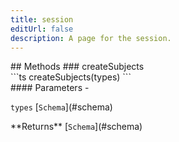 ```yaml
---
title: session
editUrl: false
description: A page for the session.
---
```



<div class="tsdoc">
## Methods
### createSubjects
<Segment>
<Section type="signature">
```ts
createSubjects(types)
```
</Section>
<Section type="parameters">
#### Parameters
- <p><code class="key">types</code> [<code class="type">Schema</code>](#schema)</p>
</Section>
<InlineSection>
**Returns** [<code class="type">Schema</code>](#schema)
</InlineSection>
</Segment>
</div>